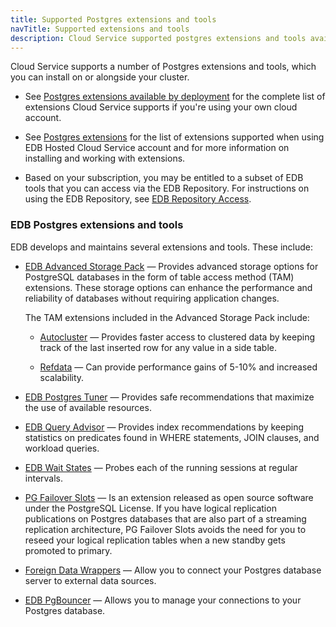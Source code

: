 ```yaml
---
title: Supported Postgres extensions and tools
navTitle: Supported extensions and tools
description: Cloud Service supported postgres extensions and tools available for use with your cluster.
---
```


Cloud Service supports a number of Postgres extensions and tools, which you can install on or alongside your cluster.

-   See [Postgres extensions available by deployment](/pg_extensions/) for the complete list of extensions Cloud Service supports if you're using your own cloud account.

-   See [Postgres extensions](/edb-postgres-ai/cloud-service/using_cluster/managing_postgres_extensions/) for the list of extensions supported when using EDB Hosted Cloud Service account and for more information on installing and working with extensions.

-   Based on your subscription, you may be entitled to a subset of EDB tools that you can access via the EDB Repository. For instructions on using the EDB Repository, see [EDB Repository Access](https://info.enterprisedb.com/rs/069-ALB-339/images/Repository%20Access%2004-09-2019.pdf).

### EDB Postgres extensions and tools

EDB develops and maintains several extensions and tools. These include:

-   [EDB Advanced Storage Pack](/pg_extensions/advanced_storage_pack/) — Provides advanced storage options for PostgreSQL databases in the form of table access method (TAM) extensions. These storage options can enhance the performance and reliability of databases without requiring application changes. 

    The TAM extensions included in the Advanced Storage Pack include:

    -   [Autocluster](/pg_extensions/advanced_storage_pack/#autocluster) — Provides faster access to clustered data by keeping track of the last inserted row for any value in a side table. 

    -   [Refdata](/pg_extensions/advanced_storage_pack/#refdata) — Can provide performance gains of 5-10% and increased scalability.


-   [EDB Postgres Tuner](/pg_extensions/pg_tuner/) — Provides safe recommendations that maximize the use of available resources. 

-   [EDB Query Advisor](/pg_extensions/query_advisor/) — Provides index recommendations by keeping statistics on predicates found in WHERE statements, JOIN clauses, and workload queries.

-   [EDB Wait States](/pg_extensions/wait_states/) — Probes each of the running sessions at regular intervals.

-   [PG Failover Slots](/pg_extensions/pg_failover_slots/) — Is an extension released as open source software under the PostgreSQL License. If you have logical replication publications on Postgres databases that are also part of a streaming replication architecture, PG Failover Slots avoids the need for you to reseed your logical replication tables when a new standby gets promoted to primary.

-   [Foreign Data Wrappers](foreign_data_wrappers) — Allow you to connect your Postgres database server to external data sources.

-   [EDB PgBouncer](poolers) — Allows you to manage your connections to your Postgres database. 
